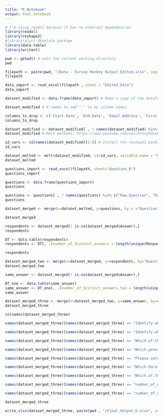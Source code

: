 ---
title: "R Notebook"
output: html_notebook
---

```{r}
# I'm using readxl because it has no external dependencies
library(readxl)
library(reshape2)
#library(plyr) Obsolete package
library(data.table)
library(writexl)

pwd <- getwd() # sets the current working directory
pwd
```
```{r}
filepath <- paste(pwd, "/Data - Survey Monkey Output Edited.xlsx", sep="") # Make sure you fix this separator, it's a space by default
filepath
```

```{r}
data_import <- read_excel(filepath , sheet = "Edited_Data")
data_import
```
```{r}
dataset_modified <- data.frame(data_import) # Make a copy of the dataframe

dataset_modified # R seems to add "." to my column names
```
```{r}
columns_to_drop <- c('Start.Date', 'End.Date', 'Email.Address', 'First.Name', 'Last.Name', 'Custom.Data.1')
columns_to_drop
```
```{r}
dataset_modified <- dataset_modified[ , ! names(dataset_modified) %in% columns_to_drop] 
dataset_modified # More methods: https://www.youtube.com/watch?v=yhdxuFNvHxU
```

```{r}
id_vars <- colnames(dataset_modified)[1:8] # Install the reshape2 package, R uses 1 based indexing
id_vars
```

```{r}
dataset_melted <- melt(dataset_modified, id=id_vars, variable.name = "Question.+.Subquestion", value.name = "Answer")
dataset_melted
```
```{r}
questions_import <- read_excel(filepath, sheet="Question_R")
questions_import
```
```{r}
questions <- data.frame(questions_import)
questions
```
```{r}
questions <- questions[ , ! names(questions) %in% c("Raw.Question", "Raw.Subquestion", "Subquestion")]
questions
```


```{r}

dataset_merged <- merge(x=dataset_melted, y=questions, by.x ="Question.+.Subquestion", by.y = "Question...Subquestion", all.x=TRUE) # https://stackoverflow.com/questions/1299871/how-to-join-merge-data-frames-inner-outer-left-right

dataset_merged
```
```{r}
respondents <- dataset_merged[! is.na(dataset_merged$Answer),]
respondents
```

```{r}
DT <- data.table(respondents)
respondents <- DT[, .(number_of_distinct_answers = length(unique(Respondent.ID))), by = Question]

respondents
```

```{r}
dataset_merged_two <- merge(x=dataset_merged, y=respondents, by="Question", all.x = TRUE)
dataset_merged_two
```

```{r}
same_answer <- dataset_merged[! is.na(dataset_merged$Answer),]

DT_one <- data.table(same_answer)
same_answer <- DT_one[, .(number_of_distinct_answers_two = length(unique(Respondent.ID))), by = c('Question.+.Subquestion', 'Answer')]
same_answer
```

```{r}
dataset_merged_three <- merge(x=dataset_merged_two, y=same_answer, by=c('Question.+.Subquestion', 'Answer'), all.x = TRUE)
dataset_merged_three
```

```{r}
colnames(dataset_merged_three)
```

```{r}
names(dataset_merged_three)[names(dataset_merged_three) == "Identify.which.division.you.work.in....Response"] <- "Division"

names(dataset_merged_three)[names(dataset_merged_three) == "Identify.which.division.you.work.in....Other..please.specify."] <- "Division Other"

names(dataset_merged_three)[names(dataset_merged_three) == "Which.of.the.following.best.describes.your.position.level....Response"] <- "Position"

names(dataset_merged_three)[names(dataset_merged_three) == "Which.generation.are.you.apart.of....Response"] <- "Generation"

names(dataset_merged_three)[names(dataset_merged_three) == "Please.select.the.gender.in.which.you.identify....Response"] <- "Gender"

names(dataset_merged_three)[names(dataset_merged_three) == "Which.duration.range.best.aligns.with.your.tenure.at.your.company....Response"] <- "Tenure"

names(dataset_merged_three)[names(dataset_merged_three) == "Which.of.the.following.best.describes.your.employment.type....Response"] <- "EmploymentType"

names(dataset_merged_three)[names(dataset_merged_three) == "number_of_distinct_answers"] <- "Respondents"

names(dataset_merged_three)[names(dataset_merged_three) == "number_of_distinct_answers_two"] <- "SameAnswer"

dataset_merged_three
```

```{r}
write_xlsx(dataset_merged_three, paste(pwd , "/Final_Output_R.xlsx", sep=""))
```

